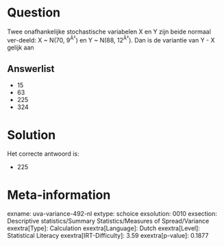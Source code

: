 Question
========

Twee onafhankelijke stochastische variabelen X en Y zijn beide normaal
ver-deeld: X \~ N(70, 9^Â²^) en Y \~ N(88, 12^Â²^). Dan is de variantie
van Y - X gelijk aan

Answerlist
----------

* 15
* 63
* 225
* 324

Solution
========

Het correcte antwoord is: 

* 225

Meta-information
================
exname: uva-variance-492-nl
extype: schoice
exsolution: 0010
exsection: Descriptive statistics/Summary Statistics/Measures of Spread/Variance
exextra[Type]: Calculation
exextra[Language]: Dutch
exextra[Level]: Statistical Literacy
exextra[IRT-Difficulty]: 3.59
exextra[p-value]: 0.1877
